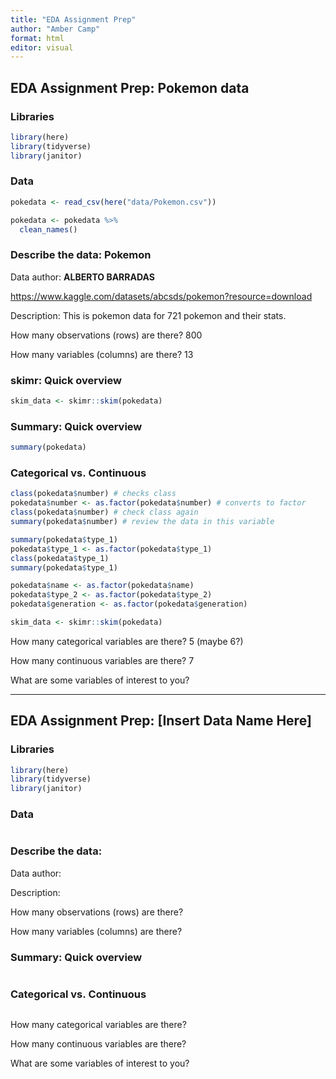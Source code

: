 ```yaml
---
title: "EDA Assignment Prep"
author: "Amber Camp"
format: html
editor: visual
---
```


## EDA Assignment Prep: Pokemon data

### Libraries

```r
library(here)
library(tidyverse)
library(janitor)
```

### Data

```r
pokedata <- read_csv(here("data/Pokemon.csv"))

pokedata <- pokedata %>%
  clean_names()
```

### Describe the data: Pokemon

Data author: **ALBERTO BARRADAS**

<https://www.kaggle.com/datasets/abcsds/pokemon?resource=download>

Description: This is pokemon data for 721 pokemon and their stats.

How many observations (rows) are there? 800

How many variables (columns) are there? 13

### skimr: Quick overview

```r
skim_data <- skimr::skim(pokedata)
```

### Summary: Quick overview

```r
summary(pokedata)
```

### Categorical vs. Continuous

```r
class(pokedata$number) # checks class
pokedata$number <- as.factor(pokedata$number) # converts to factor
class(pokedata$number) # check class again
summary(pokedata$number) # review the data in this variable

summary(pokedata$type_1)
pokedata$type_1 <- as.factor(pokedata$type_1)
class(pokedata$type_1)
summary(pokedata$type_1)

pokedata$name <- as.factor(pokedata$name)
pokedata$type_2 <- as.factor(pokedata$type_2)
pokedata$generation <- as.factor(pokedata$generation)

skim_data <- skimr::skim(pokedata)
```

How many categorical variables are there? 5 (maybe 6?)

How many continuous variables are there? 7

What are some variables of interest to you?

------------------------------------------------------------------------

## EDA Assignment Prep: \[Insert Data Name Here\]

### Libraries

```r
library(here)
library(tidyverse)
library(janitor)
```

### Data

```r

```

### Describe the data:

Data author:

Description:

How many observations (rows) are there?

How many variables (columns) are there?

### Summary: Quick overview

```r

```

### Categorical vs. Continuous

```r

```

How many categorical variables are there?

How many continuous variables are there?

What are some variables of interest to you?
